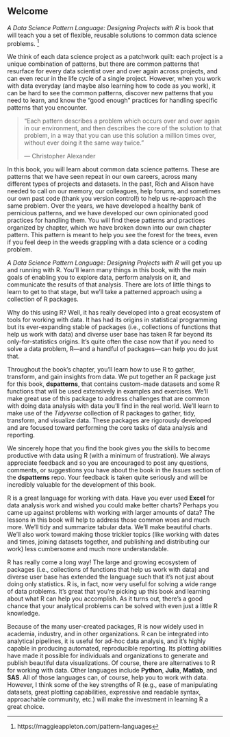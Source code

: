 ## Welcome {.unnumbered}

*A Data Science Pattern Language: Designing Projects with R* is book that will teach you a set of flexible, reusable solutions to common data science problems. ^[https://maggieappleton.com/pattern-languages] 

We think of each data science project as a patchwork quilt: each project is a unique combination of patterns, but there are common patterns that resurface for every data scientist over and over again across projects, and can even recur in the life cycle of a single project. However, when you work with data everyday (and maybe also learning how to code as you work), it can be hard to see the common patterns, discover new patterns that you need to learn, and know the "good enough" practices for handling specific patterns that you encounter.

> "Each pattern describes a problem which occurs over and over again in our environment, and then describes the core of the solution to that problem, in a way that you can use this solution a million times over, without ever doing it the same way twice."
>
> — Christopher Alexander

In this book, you will learn about common data science patterns. These are patterns that we have seen repeat in our own careers, across many different types of projects and datasets. In the past, Rich and Alison have needed to call on our memory, our colleagues, help forums, and sometimes our own past code (thank you version control!) to help us re-approach the same problem. Over the years, we have developed a healthy bank of pernicious patterns, and we have developed our own opinionated good practices for handling them. You will find these patterns and practices organized by chapter, which we have broken down into our own chapter pattern. This pattern is meant to help you see the forest for the trees, even if you feel deep in the weeds grappling with a data science or a coding problem.



*A Data Science Pattern Language: Designing Projects with R* will get you up and running with R. You'll learn many things in this book, with the main goals of enabling you to explore data, perform analysis on it, and communicate the results of that analysis. There are lots of little things to learn to get to that stage, but we'll take a patterned approach using a collection of R packages.

Why do this using R? Well, it has really developed into a great ecosystem of tools for working with data. It has had its origins in statistical programming but its ever-expanding stable of packages (i.e., collections of functions that help us work with data) and diverse user base has taken R far beyond its only-for-statistics origins. It's quite often the case now that if you need to solve a data problem, R&mdash;and a handful of packages&mdash;can help you do just that.

Throughout the book's chapter, you'll learn how to use R to gather, transform, and gain insights from data. We put together an R package just for this book, **dspatterns**, that contains custom-made datasets and some R functions that will be used extensively in examples and exercises. We'll make great use of this package to address challenges that are common with doing data analysis with data you'll find in the real world. We'll learn to make use of the *Tidyverse* collection of R packages to gather, tidy, transform, and visualize data. These packages are rigorously developed and are focused toward performing the core tasks of data analysis and reporting. 

We sincerely hope that you find the book gives you the skills to become productive with data using R (with a minimum of frustration). We always appreciate feedback and so you are encouraged to post any questions, comments, or suggestions you have about the book in the *Issues* section of the **dspatterns** repo. Your feedback is taken quite seriously and will be incredibly valuable for the development of this book.

<!-- moving from previous appendix-->

R is a great language for working with data. Have you ever used **Excel** for data analysis work and wished you could make better charts? Perhaps you came up against problems with working with larger amounts of data? The lessons in this book will help to address those common woes and much more. We'll tidy and summarize tabular data. We'll make beautiful charts. We'll also work toward making those trickier topics (like working with dates and times, joining datasets together, and publishing and distributing our work) less cumbersome and much more understandable.
	
R has really come a long way! The large and growing ecosystem of packages (i.e., collections of functions that help us work with data) and diverse user base has extended the language such that it's not just about doing only statistics. R is, in fact, now very useful for solving a wide range of data problems. It's great that you're picking up this book and learning about what R can help you accomplish. As it turns out, there's a good chance that your analytical problems can be solved with even just a little R knowledge.
	

Because of the many user-created packages, R is now widely used in academia, industry, and in other organizations. R can be integrated into analytical pipelines, it is useful for ad-hoc data analysis, and it's highly capable in producing automated, reproducible reporting. Its plotting abilities have made it possible for individuals and organizations to generate and publish beautiful data visualizations. Of course, there are alternatives to R for working with data. Other languages include **Python**, **Julia**, **Matlab**, and **SAS**. All of those languages can, of course, help you to work with data. However, I think some of the key strengths of R (e.g., ease of manipulating datasets, great plotting capabilities, expressive and readable syntax, approachable community, etc.) will make the investment in learning R a great choice.





